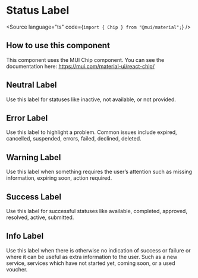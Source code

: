 
<Meta of={StatusStories} />

# Status Label

<Source language="ts" code={`import { Chip } from "@mui/material";`} />

## How to use this component

This component uses the MUI Chip component.
You can see the documentation here: https://mui.com/material-ui/react-chip/

## Neutral Label

Use this label for statuses like inactive, not available, or not provided.

<Canvas of={StatusStories.neutralLabel} />

## Error Label

Use this label to highlight a problem. Common issues include expired, cancelled, suspended, errors, failed, declined, deleted.

<Canvas of={StatusStories.errorLabel} />

## Warning Label

Use this label when something requires the user’s attention such as missing information, expiring soon, action required.

<Canvas of={StatusStories.warningLabel} />

## Success Label

Use this label for successful statuses like available, completed, approved, resolved, active, submitted.

<Canvas of={StatusStories.successLabel} />

## Info Label

Use this label when there is otherwise no indication of success or failure or where it can be useful as extra information to the user. Such as a new service, services which have not started yet, coming soon, or a used voucher.

<Canvas of={StatusStories.infoLabel} />
